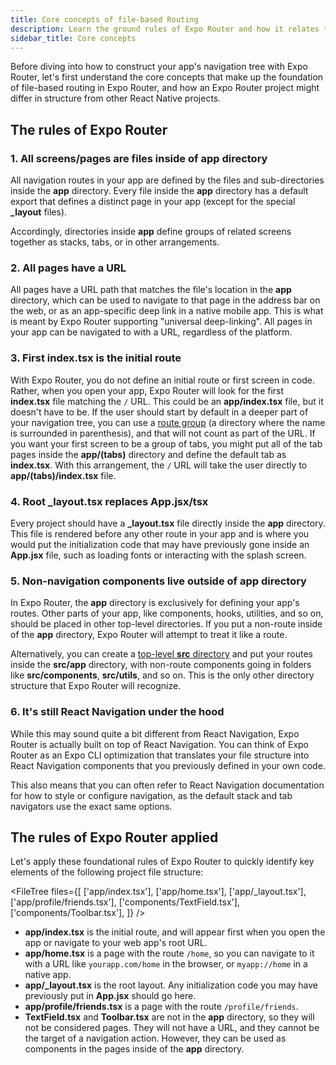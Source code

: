 ```yaml
---
title: Core concepts of file-based Routing
description: Learn the ground rules of Expo Router and how it relates to the rest of your code.
sidebar_title: Core concepts
---
```



Before diving into how to construct your app's navigation tree with Expo Router, let's first understand the core concepts that make up the foundation of file-based routing in Expo Router, and how an Expo Router project might differ in structure from other React Native projects.

## The rules of Expo Router

### 1. All screens/pages are files inside of app directory

All navigation routes in your app are defined by the files and sub-directories inside the **app** directory. Every file inside the **app** directory has a default export that defines a distinct page in your app (except for the special **\_layout** files).

Accordingly, directories inside **app** define groups of related screens together as stacks, tabs, or in other arrangements.

### 2. All pages have a URL

All pages have a URL path that matches the file's location in the **app** directory, which can be used to navigate to that page in the address bar on the web, or as an app-specific deep link in a native mobile app. This is what is meant by Expo Router supporting "universal deep-linking". All pages in your app can be navigated to with a URL, regardless of the platform.

### 3. First index.tsx is the initial route

With Expo Router, you do not define an initial route or first screen in code. Rather, when you open your app, Expo Router will look for the first **index.tsx** file matching the `/` URL. This could be an **app/index.tsx** file, but it doesn't have to be. If the user should start by default in a deeper part of your navigation tree, you can use a [route group](/router/basics/notation/#parentheses) (a directory where the name is surrounded in parenthesis), and that will not count as part of the URL. If you want your first screen to be a group of tabs, you might put all of the tab pages inside the **app/(tabs)** directory and define the default tab as **index.tsx**. With this arrangement, the `/` URL will take the user directly to **app/(tabs)/index.tsx** file.

### 4. Root \_layout.tsx replaces App.jsx/tsx

Every project should have a **\_layout.tsx** file directly inside the **app** directory. This file is rendered before any other route in your app and is where you would put the initialization code that may have previously gone inside an **App.jsx** file, such as loading fonts or interacting with the splash screen.

### 5. Non-navigation components live outside of app directory

In Expo Router, the **app** directory is exclusively for defining your app's routes. Other parts of your app, like components, hooks, utilities, and so on, should be placed in other top-level directories. If you put a non-route inside of the **app** directory, Expo Router will attempt to treat it like a route.

Alternatively, you can create a [top-level **src** directory](/router/reference/src-directory/) and put your routes inside the **src/app** directory, with non-route components going in folders like **src/components**, **src/utils**, and so on. This is the only other directory structure that Expo Router will recognize.

### 6. It's still React Navigation under the hood

While this may sound quite a bit different from React Navigation, Expo Router is actually built on top of React Navigation. You can think of Expo Router as an Expo CLI optimization that translates your file structure into React Navigation components that you previously defined in your own code.

This also means that you can often refer to React Navigation documentation for how to style or configure navigation, as the default stack and tab navigators use the exact same options.

## The rules of Expo Router applied

Let's apply these foundational rules of Expo Router to quickly identify key elements of the following project file structure:

<FileTree
  files={[
    ['app/index.tsx'],
    ['app/home.tsx'],
    ['app/\_layout.tsx'],
    ['app/profile/friends.tsx'],
    ['components/TextField.tsx'],
    ['components/Toolbar.tsx'],
  ]}
/>

- **app/index.tsx** is the initial route, and will appear first when you open the app or navigate to your web app's root URL.
- **app/home.tsx** is a page with the route `/home`, so you can navigate to it with a URL like `yourapp.com/home` in the browser, or `myapp://home` in a native app.
- **app/\_layout.tsx** is the root layout. Any initialization code you may have previously put in **App.jsx** should go here.
- **app/profile/friends.tsx** is a page with the route `/profile/friends`.
- **TextField.tsx** and **Toolbar.tsx** are not in the **app** directory, so they will not be considered pages. They will not have a URL, and they cannot be the target of a navigation action. However, they can be used as components in the pages inside of the **app** directory.
